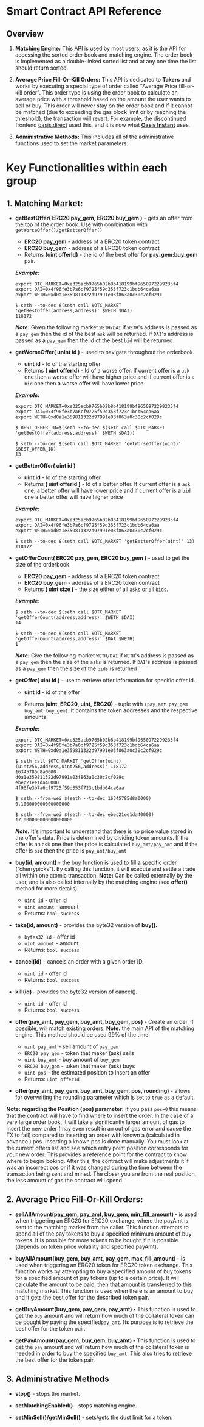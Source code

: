 
<DocsLayout>


# Smart Contract API Reference

## Overview

1. **Matching Engine:** This API is used by most users, as it is the API for accessing the sorted order book and matching engine. The order book is implemented as a double-linked sorted list and at any one time the list should return sorted.

2. **Average Price Fill-Or-Kill Orders:** This API is dedicated to **Takers** and works by executing a special type of order called "Average Price fill-or-kill order". This order type is using the order book to calculate an average price with a threshold based on the amount the user wants to sell or buy. This order will never stay on the order book and if it cannot be matched (due to exceeding the gas block limit or by reaching the threshold), the transaction will revert. For example, the discontinued frontend [oasis.direct](https://oasis.direct) used this, and it is now what **[Oasis Instant](http://oasis.app/instant)** uses.

3. **Administrative Methods:** This includes all of the administrative functions used to set the market parameters.

# Key Functionalities within each group

## 1. Matching Market:

- **getBestOffer( ERC20 pay_gem, ERC20 buy_gem )** - gets an offer from the top of the order book. Use with combination with `getWorseOffer()/getBetterOffer()`
	- **ERC20 pay_gem** - address of a ERC20 token contract
	- **ERC20 buy_gem** - address of a ERC20 token contract
	- Returns **(uint offerId)** - the id of the best offer for **pay_gem:buy_gem** pair.

	**_Example:_**

	```
	export OTC_MARKET=0xe325acb9765b02b8b418199bf9650972299235f4
	export DAI=0x4f96fe3b7a6cf9725f59d353f723c1bdb64ca6aa
	export WETH=0xd0a1e359811322d97991e03f863a0c30c2cf029c  

	$ seth --to-dec $(seth call $OTC_MARKET 'getBestOffer(address,address)' $WETH $DAI)
	118172
	```

 	**_Note:_** Given the following market `WETH/DAI` if `WETH`'s address is passed as a `pay_gem` then the id of the best `ask` will be returned. If `DAI`'s address is passed as a `pay_gem` then the id of the best `bid` will be returned


- **getWorseOffer( unint id )**  - used to navigate throughout the orderbook.
	- **uint id** - Id of the starting offer
	- Returns **( uint offerId)** - Id of a worse offer. If current offer is a `ask` one then a worse offer will have higher price and if current offer is a `bid` one then a worse offer will have lower price

	**_Example:_**

	```
	export OTC_MARKET=0xe325acb9765b02b8b418199bf9650972299235f4
	export DAI=0x4f96fe3b7a6cf9725f59d353f723c1bdb64ca6aa
	export WETH=0xd0a1e359811322d97991e03f863a0c30c2cf029c

	$ BEST_OFFER_ID=$(seth --to-dec $(seth call $OTC_MARKET 'getBestOffer(address,address)' $WETH $DAI))

	$ seth --to-dec $(seth call $OTC_MARKET 'getWorseOffer(uint)' $BEST_OFFER_ID)
	13
	```

- **getBetterOffer( uint id )**
	- **uint id** - Id of the starting offer
	- Returns **( uint offerId )** - Id of a better offer. If current offer is a `ask` one, a better offer will have lower price and if current offer is a `bid` one a better offer will have higher price

	**_Example:_**

	```
	export OTC_MARKET=0xe325acb9765b02b8b418199bf9650972299235f4
	export DAI=0x4f96fe3b7a6cf9725f59d353f723c1bdb64ca6aa
	export WETH=0xd0a1e359811322d97991e03f863a0c30c2cf029c

	$ seth --to-dec $(seth call $OTC_MARKET 'getBetterOffer(uint)' 13)
	118172

	``` 

- **getOfferCount( ERC20 pay_gem, ERC20 buy_gem )** - used to get the size of the orderbook
	- **ERC20 pay_gem** - address of a ERC20 token contract
	- **ERC20 buy_gem** - address of a ERC20 token contract
	- Returns **( uint size )** - the size either of all `asks` or all `bids`.
	
	**_Example:_** 

	```
	$ seth --to-dec $(seth call $OTC_MARKET 'getOfferCount(address,address)' $WETH $DAI)
	14

	$ seth --to-dec $(seth call $OTC_MARKET 'getOfferCount(address,address)' $DAI $WETH)
	1
	```

	**_Note:_** Give the following market `WETH/DAI` if `WETH`'s address is passed as a `pay_gem` then the size of the `asks` is returned. If `DAI`'s address is passed as a `pay_gem` then the size of the `bids` is returned


- **getOffer( uint id )** - use to retrieve offer information for specific offer id.

   - **uint id** - id of the offer

   - Returns **(uint, ERC20, uint, ERC20)** - tuple with `(pay_amt pay_gem buy_amt buy_gem)`. It contains the token addresses and the respective amounts
	
	**_Example:_**

	```
	export OTC_MARKET=0xe325acb9765b02b8b418199bf9650972299235f4
	export DAI=0x4f96fe3b7a6cf9725f59d353f723c1bdb64ca6aa
	export WETH=0xd0a1e359811322d97991e03f863a0c30c2cf029c

	$ seth call $OTC_MARKET 'getOffer(uint)(uint256,address,uint256,address)' 118172
	16345785d8a0000
	d0a1e359811322d97991e03f863a0c30c2cf029c
	ebec21ee1da40000
	4f96fe3b7a6cf9725f59d353f723c1bdb64ca6aa

	$ seth --from-wei $(seth --to-dec 16345785d8a0000)
	0.100000000000000000

	$ seth --from-wei $(seth --to-dec ebec21ee1da40000)
	17.000000000000000000

	```

   **_Note:_** It's important to understand that there is no price value stored in the offer's data. Price is determined by dividing token amounts. If the offer is an `ask` one then the price is calculated `buy_amt/pay_amt` and if the offer is `bid` then the price is `pay_amt/buy_amt`

- **buy(id, amount)** - the buy function is used to fill a specific order (“cherrypicks”). By calling this function, it will execute and settle a trade all within one atomic transaction. **Note:** Can be called externally by the user, and is also called internally by the matching engine (see **offer()** method for more details).
   - `uint id` - offer id
   - `uint amount` - amount
   - Returns: `bool success`  

- **take(id, amount)** - provides the byte32 version of **buy().**
   - `bytes32 id` - offer id
   - `uint amount` - amount
   - Returns: `bool success` 

- **cancel(id)** - cancels an order with a given order ID.
   - `uint id` - offer id
   - Returns: `bool success`  

- **kill(id)** - provides the byte32 version of cancel(). 
   - `uint id` - offer id
   - Returns: `bool success`

- **offer(pay_amt, pay_gem, buy_amt, buy_gem, pos)** - Create an order. If possible, will match existing orders. **Note:** the main API of the matching engine. This method should be used 99% of the time!
   - `uint pay_amt` - sell amount of `pay_gem`
   - `ERC20 pay_gem` - token that maker (ask) sells
   - `uint buy_amt` - buy amount of `buy_gem`
   - `ERC20 buy_gem` - token that maker (ask) buys
   - `uint pos` - the estimated position to insert an offer
   - Returns: `uint offerId`  

- **offer(pay_amt, pay_gem, buy_amt, buy_gem, pos, rounding)** - allows for overwriting the rounding parameter which is set to `true` as a default.

**Note: regarding the Position (pos) parameter:** If you pass `pos=0` this means that the contract will have to find where to insert the order. In the case of a very large order book, it will take a significantly larger amount of gas to insert the new order (may even result in an out of gas error and cause the TX to fail) compared to inserting an order with known a (calculated in advance ) pos. Inserting a known pos is done manually. You must look at the current offers list and see which entry point position corresponds for your new order. This provides a reference point for the contract to know where to begin looking. After this, the contract will make adjustments it if was an incorrect pos or if it was changed during the time between the transaction being sent and mined. The closer you are from the real position, the less amount of gas the contract will spend.
 
## 2. Average Price Fill-Or-Kill Orders:
  
- **sellAllAmount(pay_gem, pay_amt, buy_gem, min_fill_amount) -** is used when triggering an ERC20 for ERC20 exchange, where the payAmt is sent to the matching market from the caller. This function attempts to spend all of the pay tokens to buy a specified minimum amount of buy tokens. It is possible for more tokens to be bought if it is possible (depends on token price volatility and specified payAmt).

- **buyAllAmount(buy_gem, buy_amt, pay_gem, max_fill_amount) -** is used when triggering an ERC20 token for ERC20 token exchange. This function works by attempting to buy a specified amount of buy tokens for a specified amount of pay tokens (up to a certain price). It will calculate the amount to be paid, then that amount is transferred to this matching market. This function is used when there is an amount to buy and it gets the best offer for the described token pair.

- **getBuyAmount(buy_gem, pay_gem, pay_amt) -** This function is used to get the `buy` amount and will return how much of the collateral token can be bought by paying the specified`pay_amt`. Its purpose is to retrieve the best offer for the token pair.

- **getPayAmount(pay_gem, buy_gem, buy_amt) -** This function is used to get the `pay` amount and will return how much of the collateral token is needed in order to buy the specified `buy_amt`. This also tries to retrieve the best offer for the token pair.

## 3. Administrative Methods

- **stop()** - stops the market.

- **setMatchingEnabled()** - stops matching engine.

- **setMinSell()/getMinSell()** - sets/gets the dust limit for a token.

</DocsLayout>
